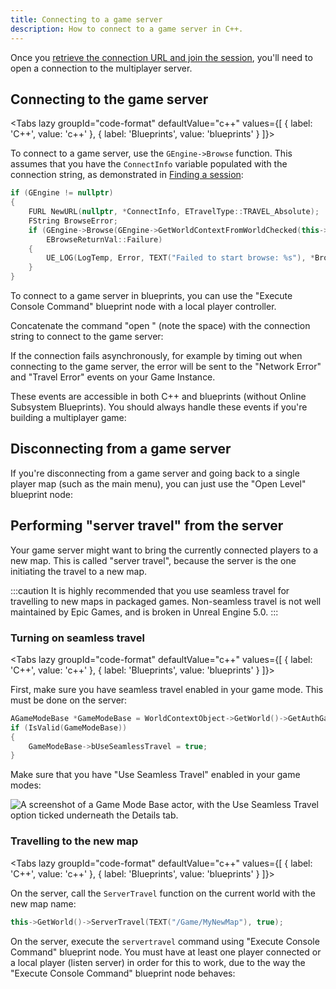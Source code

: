 ```yaml
---
title: Connecting to a game server
description: How to connect to a game server in C++.
---
```




Once you [retrieve the connection URL and join the session](../../ossv1/sessions/joining.mdx#joining-a-session), you'll need to open a connection to the multiplayer server.

## Connecting to the game server

<Tabs lazy groupId="code-format" defaultValue="c++" values={[ { label: 'C++', value: 'c++' }, { label: 'Blueprints', value: 'blueprints' } ]}>
<TabItem value="c++">

To connect to a game server, use the `GEngine->Browse` function. This assumes that you have the `ConnectInfo` variable populated with the connection string, as demonstrated in [Finding a session](../../ossv1/sessions/finding.mdx#finding-a-session):

```cpp
if (GEngine != nullptr)
{
    FURL NewURL(nullptr, *ConnectInfo, ETravelType::TRAVEL_Absolute);
    FString BrowseError;
    if (GEngine->Browse(GEngine->GetWorldContextFromWorldChecked(this->GetWorld()), NewURL, BrowseError) ==
        EBrowseReturnVal::Failure)
    {
        UE_LOG(LogTemp, Error, TEXT("Failed to start browse: %s"), *BrowseError);
    }
}
```

</TabItem>
<TabItem value="blueprints">

To connect to a game server in blueprints, you can use the "Execute Console Command" blueprint node with a local player controller.

Concatenate the command "open " (note the space) with the connection string to connect to the game server:

<Blueprint height="300px" blueprint={bpConnect} />

</TabItem>
</Tabs>

If the connection fails asynchronously, for example by timing out when connecting to the game server, the error will be sent to the "Network Error" and "Travel Error" events on your Game Instance.

These events are accessible in both C++ and blueprints (without Online Subsystem Blueprints). You should always handle these events if you're building a multiplayer game:

<Blueprint height="350px" blueprint={bpFailureEvents} />

## Disconnecting from a game server

If you're disconnecting from a game server and going back to a single player map (such as the main menu), you can just use the "Open Level" blueprint node:

<Blueprint height="200px" blueprint={bpDisconnect} />

## Performing "server travel" from the server

Your game server might want to bring the currently connected players to a new map. This is called "server travel", because the server is the one initiating the travel to a new map.

:::caution
It is highly recommended that you use seamless travel for travelling to new maps in packaged games. Non-seamless travel is not well maintained by Epic Games, and is broken in Unreal Engine 5.0.
:::

### Turning on seamless travel

<Tabs lazy groupId="code-format" defaultValue="c++" values={[ { label: 'C++', value: 'c++' }, { label: 'Blueprints', value: 'blueprints' } ]}>
<TabItem value="c++">

First, make sure you have seamless travel enabled in your game mode. This must be done on the server:

```cpp
AGameModeBase *GameModeBase = WorldContextObject->GetWorld()->GetAuthGameMode<AGameModeBase>();
if (IsValid(GameModeBase))
{
    GameModeBase->bUseSeamlessTravel = true;
}
```

</TabItem>
<TabItem value="blueprints">

Make sure that you have "Use Seamless Travel" enabled in your game modes:

![A screenshot of a Game Mode Base actor, with the Use Seamless Travel option ticked underneath the Details tab.](./server_travel/seamless_enable_blueprints.png)

</TabItem>
</Tabs>

### Travelling to the new map

<Tabs lazy groupId="code-format" defaultValue="c++" values={[ { label: 'C++', value: 'c++' }, { label: 'Blueprints', value: 'blueprints' } ]}>
<TabItem value="c++">

On the server, call the `ServerTravel` function on the current world with the new map name:

```cpp
this->GetWorld()->ServerTravel(TEXT("/Game/MyNewMap"), true);
```

</TabItem>
<TabItem value="blueprints">

On the server, execute the `servertravel` command using "Execute Console Command" blueprint node. You must have at least one player connected or a local player (listen server) in order for this to work, due to the way the "Execute Console Command" blueprint node behaves:

<Blueprint height="240px" blueprint={bpServerTravel} />

</TabItem>
</Tabs>
